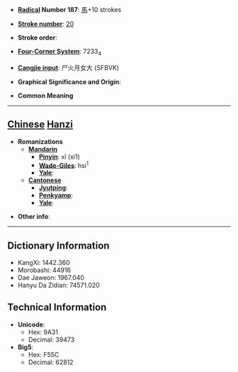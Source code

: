 * '''[[Wiktionary:Chinese radical index| Radical]] Number 187''': [[Wiktionary:Chinese radical index 馬|馬]]+10 strokes

* '''[[Wiktionary:Chinese total strokes index|Stroke number]]''': [[Wiktionary:Chinese total strokes index 20|20]]

* '''Stroke order''': 

* '''[[Wiktionary:Chinese four corner index|Four-Corner System]]''': 7233<sub>4</sub>

* '''[[Wiktionary:Chinese Cangjie index|Cangjie input]]''': 尸火月女大 (SFBVK)

* '''Graphical Significance and Origin''': 

* '''Common Meaning'''

----

== [[Chinese]] [[Hanzi]] ==

* '''Romanizations'''
** '''[[Mandarin]]'''
*** '''[[Pinyin]]''': xī (xi1)
*** '''[[Wade-Giles]]''': hsi<sup>1</sup>
*** '''[[Yale]]''': 
** '''[[Cantonese]]'''
*** '''[[Jyutping]]''':
*** '''[[Penkyamp]]''': 
*** '''[[Yale]]''': 

* '''Other info''': 

----

== Dictionary Information ==

* KangXi: 1442.360
* Morobashi: 44916
* Dae Jaweon: 1967.040
* Hanyu Da Zidian: 74571.020

== Technical Information ==

* '''Unicode''':
** Hex: 9A31
** Decimal: 39473
* '''Big5''':
** Hex: F55C
** Decimal: 62812